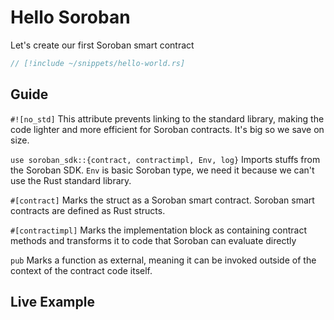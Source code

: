 
# Hello Soroban

Let's create our first Soroban smart contract

```rust
// [!include ~/snippets/hello-world.rs]
```

## Guide

`#![no_std]` This attribute prevents linking to the standard library, making the code lighter and more efficient for Soroban contracts. It's big so we save on size.

`use soroban_sdk::{contract, contractimpl, Env, log}`  Imports stuffs from the Soroban SDK. `Env` is basic Soroban type, we need it because we can't use the Rust standard library.

`#[contract]`  Marks the struct as a Soroban smart contract. Soroban smart contracts are defined as Rust structs.

`#[contractimpl]` Marks the implementation block as containing contract methods and transforms it to code that Soroban can evaluate directly

`pub` Marks a function as external, meaning it can be invoked outside of the context of the contract code itself.

## Live Example

<Playground okashiID = "bllohuzgicdvqlmvfqwzexhdafwq" />
